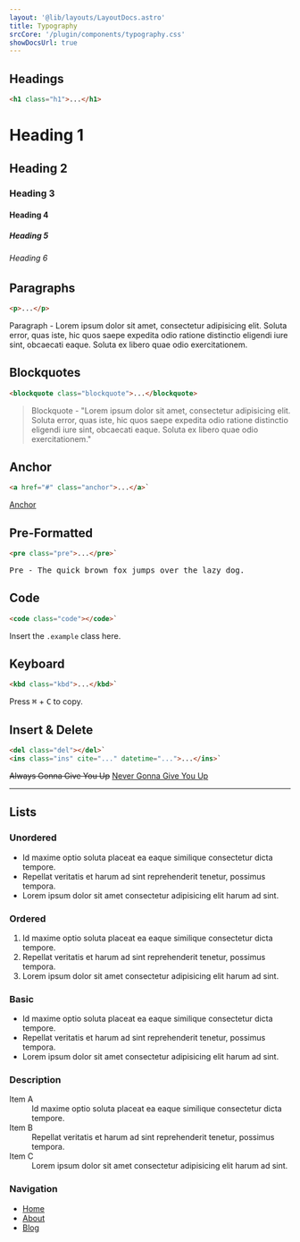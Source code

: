 ```yaml
---
layout: '@lib/layouts/LayoutDocs.astro'
title: Typography
srcCore: '/plugin/components/typography.css'
showDocsUrl: true
---
```



## Headings

```html
<h1 class="h1">...</h1>
```

<div class="docs-card-outlined-centered p-8">
    <div class="space-y-4">
        <h1 class="h1">Heading 1</h1>
        <h2 class="h2">Heading 2</h2>
        <h3 class="h3">Heading 3</h3>
        <h4 class="h4">Heading 4</h4>
        <h5 class="h5">Heading 5</h5>
        <h6 class="h6">Heading 6</h6>
    </div>
</div>

## Paragraphs

```html
<p>...</p>
```

<div class="docs-card-outlined-centered p-8">
    <p>Paragraph - Lorem ipsum dolor sit amet, consectetur adipisicing elit. Soluta error, quas iste, hic quos saepe expedita odio ratione distinctio eligendi iure sint, obcaecati eaque. Soluta ex libero quae odio exercitationem.</p>
</div>

## Blockquotes

```html
<blockquote class="blockquote">...</blockquote>
```

<div class="docs-card-outlined-centered p-8">
    <blockquote class="blockquote">Blockquote - "Lorem ipsum dolor sit amet, consectetur adipisicing elit. Soluta error, quas iste, hic quos saepe expedita odio ratione distinctio eligendi iure sint, obcaecati eaque. Soluta ex libero quae odio exercitationem."</blockquote>
</div>


## Anchor

```html
<a href="#" class="anchor">...</a>`
```

<div class="docs-card-outlined-centered p-8">
    <a class="anchor" href="/">Anchor</a>
</div>

<h2 class="h2">Pre-Formatted</h2>

```html
<pre class="pre">...</pre>`
```

<div class="docs-card-outlined-centered p-8">
    <pre class="pre">Pre - The quick brown fox jumps over the lazy dog.</pre>
</div>

<h2 class="h2">Code</h2>

```html
<code class="code"></code>`
```

<div class="docs-card-outlined-centered p-8">
    <div>Insert the <code class="code">.example</code> class here.</div>
</div>

<h2 class="h2">Keyboard</h2>

```html
<kbd class="kbd">...</kbd>`
```

<div class="docs-card-outlined-centered p-8">
    <div>Press <kbd class="kbd">⌘</kbd> + <kbd class="kbd">C</kbd> to copy.</div>
</div>

<h2 class="h2">Insert & Delete</h2>

```html
<del class="del"></del>`
<ins class="ins" cite="..." datetime="...">...</ins>`
```

<div class="docs-card-outlined-centered p-8">
    <div class="w-full">
        <del class="del"><s>Always</s> Gonna Give You Up</del>
        <ins class="ins" cite="https://youtu.be/dQw4w9WgXcQ" datetime="10-31-2022">
            Never Gonna Give You Up
        </ins>
    </div>
</div>

---

## Lists

### Unordered

<div class="docs-card-outlined-centered p-8">
    <ul class="list-disc list-inside space-y-2">
        <li>Id maxime optio soluta placeat ea eaque similique consectetur dicta tempore.</li>
        <li>Repellat veritatis et harum ad sint reprehenderit tenetur, possimus tempora.</li>
        <li>Lorem ipsum dolor sit amet consectetur adipisicing elit harum ad sint.</li>
    </ul>
</div>

### Ordered

<div class="docs-card-outlined-centered p-8">
    <ol class="list-decimal list-inside space-y-2">
        <li>Id maxime optio soluta placeat ea eaque similique consectetur dicta tempore.</li>
        <li>Repellat veritatis et harum ad sint reprehenderit tenetur, possimus tempora.</li>
        <li>Lorem ipsum dolor sit amet consectetur adipisicing elit harum ad sint.</li>
    </ol>
</div>

### Basic

<div class="docs-card-outlined-centered p-8">
    <ul class="list-none list-inside space-y-2">
        <li>Id maxime optio soluta placeat ea eaque similique consectetur dicta tempore.</li>
        <li>Repellat veritatis et harum ad sint reprehenderit tenetur, possimus tempora.</li>
        <li>Lorem ipsum dolor sit amet consectetur adipisicing elit harum ad sint.</li>
    </ul>
</div>

### Description

<div class="docs-card-outlined-centered p-8">
    <dl class="space-y-2">
        <div>
            <dt class="font-bold">Item A</dt>
            <dd class="opacity-60">
                Id maxime optio soluta placeat ea eaque similique consectetur dicta tempore.
            </dd>
        </div>
        <div>
            <dt class="font-bold">Item B</dt>
            <dd class="opacity-60">
                Repellat veritatis et harum ad sint reprehenderit tenetur, possimus tempora.
            </dd>
        </div>
        <div>
            <dt class="font-bold">Item C</dt>
            <dd class="opacity-60">
                Lorem ipsum dolor sit amet consectetur adipisicing elit harum ad sint.
            </dd>
        </div>
    </dl>
</div>

### Navigation

<div class="docs-card-outlined-centered p-8">
    <nav>
        <ul class="space-y-2">
            <li>
                <a class="anchor" href="#">Home</a>
            </li>
            <li>
                <a class="anchor" href="#">About</a>
            </li>
            <li>
                <a class="anchor" href="#">Blog</a>
            </li>
        </ul>
    </nav>
</div>